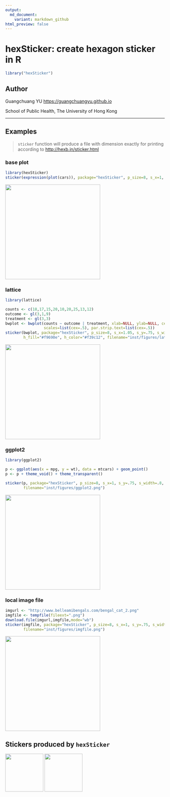 ```yaml
---
output:
  md_document:
    variant: markdown_github
html_preview: false
---
```


<!-- README.md is generated from README.Rmd. Please edit that file -->


# hexSticker: create hexagon sticker in R


```r
library("hexSticker")
```



## Author

Guangchuang YU <https://guangchuangyu.github.io>

School of Public Health, The University of Hong Kong

----


## Examples

> `sticker` function will produce a file with dimension exactly for printing according to
> <http://hexb.in/sticker.html>


### base plot

```r
library(hexSticker)
sticker(expression(plot(cars)), package="hexSticker", p_size=8, s_x=1, s_y=.85, s_width=.5, s_height=.4, filename="inst/figures/baseplot.png")
```

<img src="inst/figures/baseplot.png" height=300"/>

### lattice

```r
library(lattice)

counts <- c(18,17,15,20,10,20,25,13,12)
outcome <- gl(3,1,9)
treatment <- gl(3,3)
bwplot <- bwplot(counts ~ outcome | treatment, xlab=NULL, ylab=NULL, cex=.5,
                 scales=list(cex=.5), par.strip.text=list(cex=.5))
sticker(bwplot, package="hexSticker", p_size=8, s_x=1.05, s_y=.75, s_width=1.1, s_height=.8,
        h_fill="#f9690e", h_color="#f39c12", filename="inst/figures/lattice.png")
```

<img src="inst/figures/lattice.png" height=300"/>

### ggplot2

```r
library(ggplot2)

p <- ggplot(aes(x = mpg, y = wt), data = mtcars) + geom_point()
p <- p + theme_void() + theme_transparent()

sticker(p, package="hexSticker", p_size=8, s_x=1, s_y=.75, s_width=.8, s_height=.45,
        filename="inst/figures/ggplot2.png")
```

<img src="inst/figures/ggplot2.png" height=300"/>


### local image file

```r
imgurl <- "http://www.belleamibengals.com/bengal_cat_2.png"
imgfile <- tempfile(fileext=".png")
download.file(imgurl,imgfile,mode="wb")
sticker(imgfile, package="hexSticker", p_size=8, s_x=1, s_y=.75, s_width=.6, s_height=.4,
        filename="inst/figures/imgfile.png")
```

<img src="inst/figures/imgfile.png" height=300"/>


## Stickers produced by `hexSticker`

<img src="https://guangchuangyu.github.io/ggtree/ggtree.png" height="120"/>
<img src="https://guangchuangyu.github.io/treeio/treeio.png" height="120"/>
